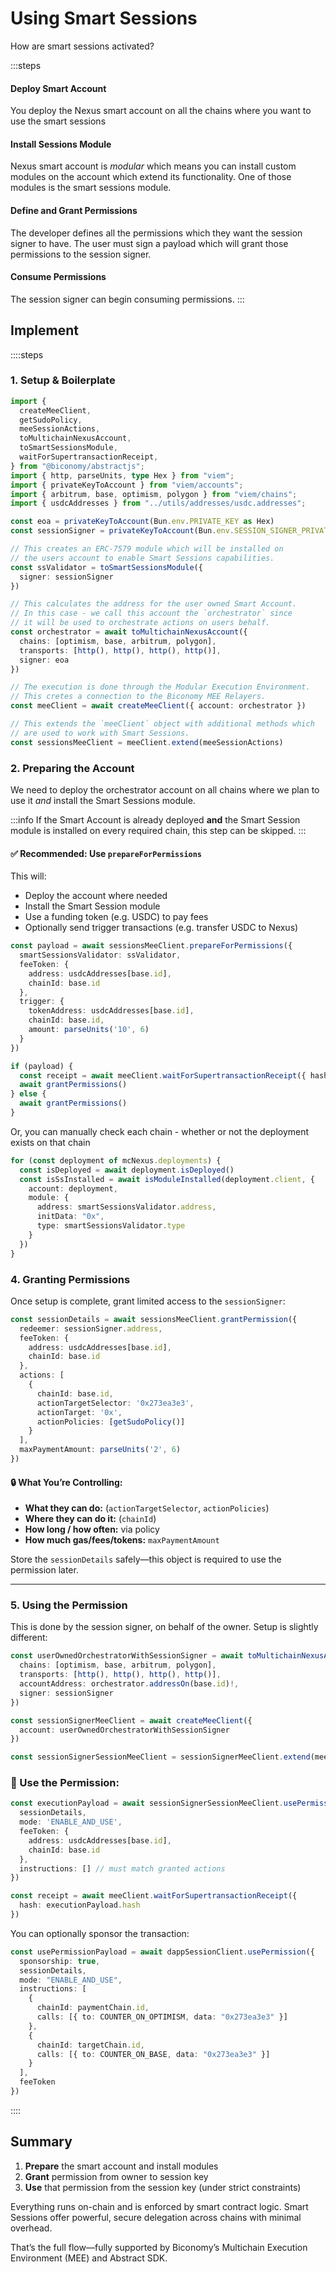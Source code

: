 # Using Smart Sessions
How are smart sessions activated?

:::steps
#### Deploy Smart Account
You deploy the Nexus smart account on all the chains where you want to use the 
smart sessions

#### Install Sessions Module
Nexus smart account is _modular_ which means you can install custom modules on the 
account which extend its functionality. One of those modules is the smart sessions 
module.

#### Define and Grant Permissions
The developer defines all the permissions which they want the session signer 
to have. The user must sign a payload which will grant those permissions to 
the session signer.

#### Consume Permissions
The session signer can begin consuming permissions.
:::


## Implement 

::::steps
### 1. Setup & Boilerplate

```ts
import {
  createMeeClient,
  getSudoPolicy,
  meeSessionActions,
  toMultichainNexusAccount,
  toSmartSessionsModule,
  waitForSupertransactionReceipt,
} from "@biconomy/abstractjs";
import { http, parseUnits, type Hex } from "viem";
import { privateKeyToAccount } from "viem/accounts";
import { arbitrum, base, optimism, polygon } from "viem/chains";
import { usdcAddresses } from "../utils/addresses/usdc.addresses";

const eoa = privateKeyToAccount(Bun.env.PRIVATE_KEY as Hex)
const sessionSigner = privateKeyToAccount(Bun.env.SESSION_SIGNER_PRIVATE_KEY as Hex)

// This creates an ERC-7579 module which will be installed on 
// the users account to enable Smart Sessions capabilities.
const ssValidator = toSmartSessionsModule({
  signer: sessionSigner
})

// This calculates the address for the user owned Smart Account.
// In this case - we call this account the `orchestrator` since 
// it will be used to orchestrate actions on users behalf.
const orchestrator = await toMultichainNexusAccount({
  chains: [optimism, base, arbitrum, polygon],
  transports: [http(), http(), http(), http()],
  signer: eoa
})

// The execution is done through the Modular Execution Environment.
// This cretes a connection to the Biconomy MEE Relayers.
const meeClient = await createMeeClient({ account: orchestrator })

// This extends the `meeClient` object with additional methods which 
// are used to work with Smart Sessions.
const sessionsMeeClient = meeClient.extend(meeSessionActions)
```

### 2. Preparing the Account

We need to deploy the orchestrator account on all chains where we plan to use it _and_
install the Smart Sessions module.

:::info
If the Smart Account is already deployed **and** the Smart Session module is installed on every required chain, this step can be skipped.
:::

#### ✅ Recommended: Use `prepareForPermissions`

This will:
- Deploy the account where needed
- Install the Smart Session module
- Use a funding token (e.g. USDC) to pay fees
- Optionally send trigger transactions (e.g. transfer USDC to Nexus)

```ts
const payload = await sessionsMeeClient.prepareForPermissions({
  smartSessionsValidator: ssValidator,
  feeToken: {
    address: usdcAddresses[base.id],
    chainId: base.id
  },
  trigger: {
    tokenAddress: usdcAddresses[base.id],
    chainId: base.id,
    amount: parseUnits('10', 6)
  }
})

if (payload) {
  const receipt = await meeClient.waitForSupertransactionReceipt({ hash: payload.hash })
  await grantPermissions()
} else {
  await grantPermissions()
}
```

Or, you can manually check each chain - whether or not the deployment exists on that chain

```ts
for (const deployment of mcNexus.deployments) {
  const isDeployed = await deployment.isDeployed()
  const isSsInstalled = await isModuleInstalled(deployment.client, {
    account: deployment,
    module: {
      address: smartSessionsValidator.address,
      initData: "0x",
      type: smartSessionsValidator.type
    }
  })
}
```

### 4. Granting Permissions

Once setup is complete, grant limited access to the `sessionSigner`:

```ts
const sessionDetails = await sessionsMeeClient.grantPermission({
  redeemer: sessionSigner.address,
  feeToken: {
    address: usdcAddresses[base.id],
    chainId: base.id
  },
  actions: [
    {
      chainId: base.id,
      actionTargetSelector: '0x273ea3e3',
      actionTarget: '0x',
      actionPolicies: [getSudoPolicy()]
    }
  ],
  maxPaymentAmount: parseUnits('2', 6)
})
```

#### 🔒 What You’re Controlling:
- **What they can do:** (`actionTargetSelector`, `actionPolicies`)
- **Where they can do it:** (`chainId`)
- **How long / how often:** via policy
- **How much gas/fees/tokens:** `maxPaymentAmount`

Store the `sessionDetails` safely—this object is required to use the permission later.

---

### 5. Using the Permission

This is done by the session signer, on behalf of the owner. Setup is slightly different:

```ts
const userOwnedOrchestratorWithSessionSigner = await toMultichainNexusAccount({
  chains: [optimism, base, arbitrum, polygon],
  transports: [http(), http(), http(), http()],
  accountAddress: orchestrator.addressOn(base.id)!,
  signer: sessionSigner
})

const sessionSignerMeeClient = await createMeeClient({
  account: userOwnedOrchestratorWithSessionSigner
})

const sessionSignerSessionMeeClient = sessionSignerMeeClient.extend(meeSessionActions)
```

### 🔁 Use the Permission:

```ts
const executionPayload = await sessionSignerSessionMeeClient.usePermission({
  sessionDetails,
  mode: 'ENABLE_AND_USE',
  feeToken: {
    address: usdcAddresses[base.id],
    chainId: base.id
  },
  instructions: [] // must match granted actions
})

const receipt = await meeClient.waitForSupertransactionReceipt({
  hash: executionPayload.hash
})
```

You can optionally sponsor the transaction:

```ts
const usePermissionPayload = await dappSessionClient.usePermission({
  sponsorship: true,
  sessionDetails,
  mode: "ENABLE_AND_USE",
  instructions: [
    {
      chainId: paymentChain.id,
      calls: [{ to: COUNTER_ON_OPTIMISM, data: "0x273ea3e3" }]
    },
    {
      chainId: targetChain.id,
      calls: [{ to: COUNTER_ON_BASE, data: "0x273ea3e3" }]
    }
  ],
  feeToken
})
```

::::

## Summary

1. **Prepare** the smart account and install modules
2. **Grant** permission from owner to session key
3. **Use** that permission from the session key (under strict constraints)

Everything runs on-chain and is enforced by smart contract logic. Smart Sessions offer powerful, secure delegation across chains with minimal overhead.


That’s the full flow—fully supported by Biconomy’s Multichain Execution Environment (MEE) and Abstract SDK.
